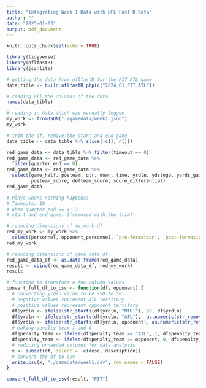 ```yaml
---
title: "Integrating Week 1 Data with NFL Fast R Data"
author: ""
date: "2025-01-03"
output: pdf_document
---
```


```r
knitr::opts_chunk$set(echo = TRUE)
```

```r
library(tidyverse)
library(nflfastR)
library(jsonlite)
```

```r
# getting the data from nflfastR for the PIT ATL game
data_tible <- build_nflfastR_pbp(c("2024_01_PIT_ATL"))
```

```r
# reading all the columns of the data
names(data_tible)
```

```r
# reading in data which was manually logged
my_work <- fromJSON("./gamedata/week1.json")
my_work
```

```r
# trim the df, remove the start and end game
data_tible <- data_tible %>% slice(-c(1, n()))
```


```r
red_game_data <- data_tible %>% filter(timeout == 0)
red_game_data <- red_game_data %>% 
  filter(quarter_end == 0)
red_game_data <- red_game_data %>% 
  select(game_half, posteam, qtr, down, time, yrdln, ydstogo, yards_gained, desc, play_type, shotgun, no_huddle, pass_length, pass_location, run_location, run_gap, field_goal_result, kick_distance, extra_point_result, two_point_conv_result, timeout_team, td_team, posteam_timeouts_remaining, defteam_timeouts_remaining, half_seconds_remaining, game_seconds_remaining,return_yards, penalty_team, safety, fumble_lost, interception, sack, penalty_player_name, success, pass, rush, aborted_play, total_home_score, total_away_score,
         posteam_score, defteam_score, score_differential)
red_game_data

# Plays where nothing happens:
# Timeouts: 10
# when quarter_end == 1: 3
# start and end game: 2(removed with the trim)
```

```r
# reducing dimensions of my_work df 
red_my_work <- my_work %>% 
  select(personnel, opponent_personnel, `pre-formation`, `post-formation`, motion, description)
red_my_work
```

```r
# reducing dimensions of game data df 
red_game_data_df <- as.data.frame(red_game_data)
result <- cbind(red_game_data_df, red_my_work)
result
```


```r
# function to transform a few column values 
convert_full_df_to_csv <- function(df, opponent) {
  # converting yrdln value to be -50 to 50
  # negative values represent ATL territory
  # positive values represent opponent territory
  df$yrdln <- ifelse(str_starts(df$yrdln, "MID "), 50, df$yrdln)
  df$yrdln <- ifelse(str_starts(df$yrdln, "ATL"), -as.numeric(str_remove(df$yrdln, "ATL")), df$yrdln)
  df$yrdln <- ifelse(str_starts(df$yrdln, opponent), as.numeric(str_remove(df$yrdln, opponent)), df$yrdln)
  # making penalty team 1 and 0
  df$penalty_team <- ifelse(df$penalty_team == "ATL", 1, df$penalty_team)
  df$penalty_team <- ifelse(df$penalty_team == opponent, 0, df$penalty_team)
  # reducing unneeded columns for data analysis
  x <- subset(df, select = -c(desc, description))
  # convert the df to csv
  write.csv(x, "./gamedata/week1.csv", row.names = FALSE)
}
```

```r
convert_full_df_to_csv(result, "PIT")
```

